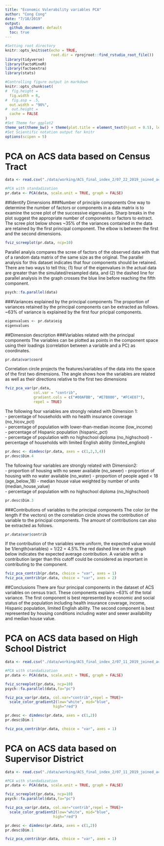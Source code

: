 ```yaml
---
title: "Economic Vulerability variables PCA"
author: "Cong Cong"
date: "7/18/2019"
output:
  github_document: default
  toc: true
---
```


```r
#Setting root directory
knitr::opts_knit$set(echo = TRUE,
                     root.dir = rprojroot::find_rstudio_root_file())
library(tidyverse)
library(FactoMineR)
library(factoextra)
library(stats)

#Controlling figure output in markdown
knitr::opts_chunk$set(
#  fig.height =   
  fig.width = 6,
#  fig.asp = .5,
  out.width = "90%",
#  out.height = 
  cache = FALSE
)
#Set Theme for ggplot2
theme_set(theme_bw() + theme(plot.title = element_text(hjust = 0.5), legend.position = "bottom"))
#Set Scientific notation output for knitr
options(scipen = 5)
```

# PCA on ACS data based on Census Tract 
```r
data <- read.csv("./data/working/ACS_final_index_2/07_22_2019_joined_acs_final.csv") %>% select (-c(Geography,id_type)) %>% na.omit()

#PCA with standadization
pr.data <- PCA(data, scale.unit = TRUE, graph = FALSE)
```

##Identify Dimensions
###Number of principle components
One way to determine the number of factors or components in a data matrix is to examine the scree plot of the successive eigenvalues. Sharp breaks in the plot suggest the appropriate number of components or factors to extract. The scree plot below shows ~35% of the variances contained in the data are retained by the first principal component. The elbow is between the first and the second dimensions.
```r
fviz_screeplot(pr.data, ncp=10)
```

Parallel analyis compares the scree of factors of the observed data with that of a random data matrix of the same size as the original. The parallel analysis for this dataset indicates that four components should be retained. There are two ways to tell this; (1) four of the eigenvalues in the actual data are greater than the simulated/resampled data, and (2) the dashed line for parallel analysis in the graph crosses the blue line before reaching the fifth component.
```r
psych::fa.parallel(data)
```

###Variances explained by the principal components
The proportion of variances retained by the principal components can be extracted as follows. ~63% of variance is explained by the first four pricipal components.
```r
eigenvalues <- pr.data$eig
eigenvalues
```

##Dimension description
###Variables related with the principal components
The variables can be plotted as points in the component space using their loadings (correlation between a variable and a PC) as coordinates.
```r
pr.data$var$coord
```

Correlation circle projects the features/variables of the data into the space of the first two dimensions. The angle shows how the variables are related as well as their directions relative to the first two dimensions
```r
fviz_pca_var(pr.data,
             col.var = "contrib",
             gradient.cols = c("#00AFBB", "#E7B800", "#FC4E07"),
             repel = TRUE)
```

The following four variables are strongly related with Dimension 1:   
- percentage of households with no health insurance coverage (no_hicov_pct)   
- percentage of population with lower-than-median income (low_income)  
- percentage of Hispanic population (hispanic_pct)  
- percentage of population with no highschool diploma (no_highschool)
- percentage of households with limited English ability (limited_english)  

```r
pr.desc <- dimdesc(pr.data, axes = c(1,2,3,4))
pr.desc$Dim.4
```

The following four variables are strongly related with Dimension2:   
- proportion of housing with no sewer available (no_sewer) 
- proportion of housing with no water available (no_water) 
- proportion of people aged < 18 (age_below_18)
- median house value weighted by number of units (median_house_value)  
- percentage of population with no highschool diploma (no_highschool)
```r
pr.desc$Dim.3
```

###Contributions of variables to the principal components
The color (or the length if the vectors) on the correlation circle shows the contribution of variable to the principal components. The amount of contributions can also be extracted as follows.
```r
pr.data$var$contrib
```

If the contribution of the variables were uniform, the expected value would be 1/length(variables) = 1/22 = 4.5%.The red dashed line on the graph below indicates the expected average contribution. A variable with a contribution larger than this cutoff could be considered as important in contributing to the component.
```r
fviz_pca_contrib(pr.data, choice = "var", axes = 1)
fviz_pca_contrib(pr.data, choice = "var", axes = 2)
```

##Conclusions
There are four principal components in the dataset of ACS variables on census tract. These components explains ~63% of the total variance. The first component is best represented by economic and social status of the population including health insurance coverage, income, Hispanic population, limited English ability. The second component is best represented by housing conditions including water and sewer availability and median house value.

# PCA on ACS data based on High School District
```r
data <- read.csv("./data/working/ACS_final_index_2/07_11_2019_joined_acs_final.csv") %>% filter(id_type=="highschool_district") %>% select (-c(X, X.x, id, id_type, X.y)) %>% na.omit()

#PCA with standadization
pr.data <- PCA(data, scale.unit = TRUE, graph = FALSE)

fviz_screeplot(pr.data, ncp=10)
psych::fa.parallel(data,fa="pc")

fviz_pca_var(pr.data, col.var="contrib",repel = TRUE)+
  scale_color_gradient2(low="white", mid="blue", 
                      high="red")

pr.desc <- dimdesc(pr.data, axes = c(1,2))
pr.desc$Dim.1

fviz_pca_contrib(pr.data, choice = "var", axes = 1)
```

# PCA on ACS data based on Supervisor District
```r
data <- read.csv("./data/working/ACS_final_index_2/07_11_2019_joined_acs_final.csv") %>% filter(id_type=="supervisor_district") %>% select (-c(X, X.x, id, id_type, X.y)) %>% na.omit()

#PCA with standadization
pr.data <- PCA(data, scale.unit = TRUE, graph = FALSE)

fviz_screeplot(pr.data, ncp=10)
psych::fa.parallel(data,fa="pc")

fviz_pca_var(pr.data, col.var="contrib",repel = TRUE)+
  scale_color_gradient2(low="white", mid="blue", 
                      high="red")

pr.desc <- dimdesc(pr.data, axes = c(1,2))
pr.desc$Dim.1

fviz_pca_contrib(pr.data, choice = "var", axes = 1)
```
